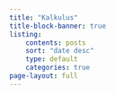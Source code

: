 ```yaml
---
title: "Kalkulus"
title-block-banner: true
listing:
    contents: posts
    sort: "date desc"
    type: default
    categories: true
page-layout: full
---
```

